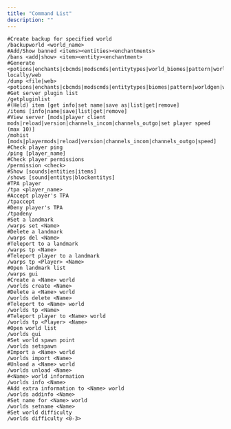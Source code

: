 ```yaml
---
title: "Command List"
description: ""
---
```


```text
#Create backup for specified world
/backupworld <world_name>
#Add/Show banned <items><entities><enchantments>
/bans <add|show> <item><entity><enchantment>
#Generate <potions|enchants|cbcmds|modscmds|entitytypes|world_biomes|pattern|worldgen|world_type|item_NBT|channels|achievements> locally/web
/dump <file|web> <potions|enchants|cbcmds|modscmds|entitytypes|biomes|pattern|worldgen|worldtype|material|channels|advancements>
#Get server plugin list
/getpluginlist
#(Held) item [get info|set name|save as|list|get|remove]
/items [info|name|save|list|get|remove]
#View server [mods|player client mods|reload|version|channels_incom|channels_outgo|set player speed (max 10)]
/mohist [mods|playermods|reload|version|channels_incom|channels_outgo|speed]
#Check player ping
/ping [player_name]
#Check player permissions
/permission <check>
#Show [sounds|entities|items]
/shows [sound|entitys|blockentitys]
#TPA player
/tpa <player_name>
#Accept player's TPA
/tpaccept
#Deny player's TPA
/tpadeny
#Set a landmark
/warps set <Name>
#Delete a landmark
/warps del <Name>
#Teleport to a landmark
/warps tp <Name>
#Teleport player to a landmark
/warps tp <Player> <Name>
#Open landmark list
/warps gui
#Create a <Name> world
/worlds create <Name>
#Delete a <Name> world
/worlds delete <Name>
#Teleport to <Name> world
/worlds tp <Name>
#Teleport player to <Name> world
/worlds tp <Player> <Name>
#Open world list
/worlds gui
#Set world spawn point
/worlds setspawn
#Import a <Name> world
/worlds import <Name>
#Unload a <Name> world
/worlds unload <Name>
#<Name> world information
/worlds info <Name>
#Add extra information to <Name> world
/worlds addinfo <Name>
#Set name for <Name> world
/worlds setname <Name>
#Set world difficulty
/worlds difficulty <0-3>
```